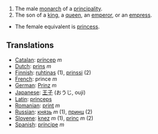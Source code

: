 #The male [[monarch]] of a [[principality]].
#The son of a [[king]], a [[queen]], an [[emperor]], or an [[empress]].
*The female equivalent is [[princess]].

==Translations==
*[[Catalan]]: [[príncep]] ''m''
*[[Dutch]]: [[prins]] ''m''
*[[Finnish]]: [[ruhtinas]] (1), [[prinssi]] (2)
*[[French]]: prince ''m''
*[[German]]: [[Prinz]] ''m''
*[[Japanese]]: [[王子]] (おうじ, ouji)
*[[Latin]]: [[princeps]]
*[[Romanian]]: [[prinţ]] ''m''
*[[Russian]]: [[князь]] ''m'' (1), [[принц]] (2)
*[[Slovene]]: [[knez]] ''m'' (1), [[princ]] ''m'' (2)
*[[Spanish]]: [[príncipe]] ''m''